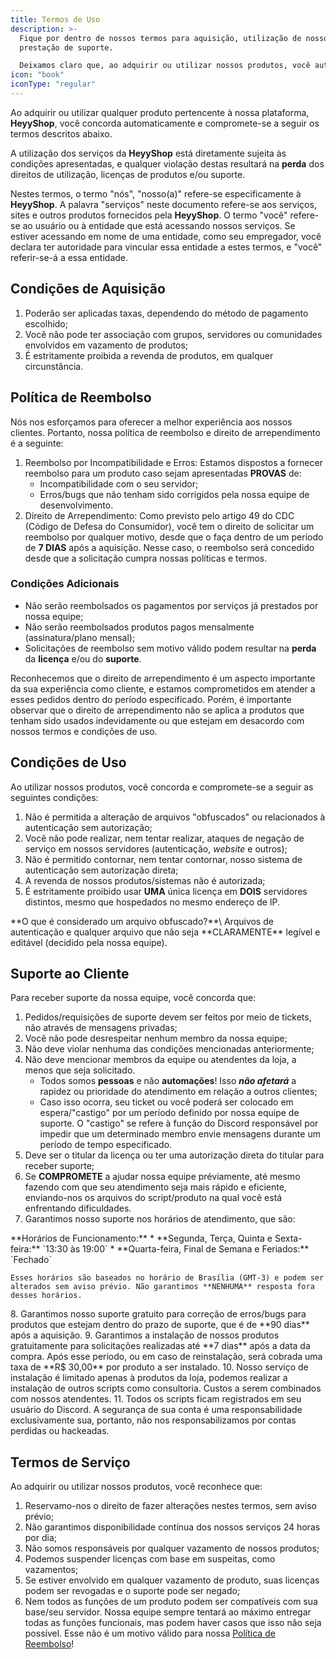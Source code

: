 ```yaml
---
title: Termos de Uso
description: >-
  Fique por dentro de nossos termos para aquisição, utilização de nossos serviços e
  prestação de suporte.

  Deixamos claro que, ao adquirir ou utilizar nossos produtos, você automaticamente concorda com os termos descritos nesta página.
icon: "book"
iconType: "regular"
---
```


Ao adquirir ou utilizar qualquer produto pertencente à nossa plataforma, **HeyyShop**, você concorda automaticamente e compromete-se a seguir os termos descritos abaixo.

A utilização dos serviços da **HeyyShop** está diretamente sujeita às condições apresentadas, e qualquer violação destas resultará na **perda** dos direitos de utilização, licenças de produtos e/ou suporte.

Nestes termos, o termo "nós", "nosso(a)" refere-se especificamente à **HeyyShop**. A palavra "serviços" neste documento refere-se aos serviços, sites e outros produtos fornecidos pela **HeyyShop**. O termo "você" refere-se ao usuário ou à entidade que está acessando nossos serviços. Se estiver acessando em nome de uma entidade, como seu empregador, você declara ter autoridade para vincular essa entidade a estes termos, e "você" referir-se-á a essa entidade.

## Condições de Aquisição

1. Poderão ser aplicadas taxas, dependendo do método de pagamento escolhido;
2. Você não pode ter associação com grupos, servidores ou comunidades envolvidos em vazamento de produtos;
3. É estritamente proibida a revenda de produtos, em qualquer circunstância.

## Política de Reembolso

Nós nos esforçamos para oferecer a melhor experiência aos nossos clientes. Portanto, nossa política de reembolso e direito de arrependimento é a seguinte:

1. Reembolso por Incompatibilidade e Erros: Estamos dispostos a fornecer reembolso para um produto caso sejam apresentadas **PROVAS** de:
   * Incompatibilidade com o seu servidor;
   * Erros/bugs que não tenham sido corrigidos pela nossa equipe de desenvolvimento.
2. Direito de Arrependimento: Como previsto pelo artigo 49 do CDC (Código de Defesa do Consumidor), você tem o direito de solicitar um reembolso por qualquer motivo, desde que o faça dentro de um período de **7 DIAS** após a aquisição. Nesse caso, o reembolso será concedido desde que a solicitação cumpra nossas políticas e termos.

### Condições Adicionais

* Não serão reembolsados os pagamentos por serviços já prestados por nossa equipe;
* Não serão reembolsados produtos pagos mensalmente (assinatura/plano mensal);
* Solicitações de reembolso sem motivo válido podem resultar na **perda** da **licença** e/ou do **suporte**.

Reconhecemos que o direito de arrependimento é um aspecto importante da sua experiência como cliente, e estamos comprometidos em atender a esses pedidos dentro do período especificado. Porém, é importante observar que o direito de arrependimento não se aplica a produtos que tenham sido usados indevidamente ou que estejam em desacordo com nossos termos e condições de uso.

## Condições de Uso

Ao utilizar nossos produtos, você concorda e compromete-se a seguir as seguintes condições:

1. Não é permitida a alteração de arquivos "obfuscados" ou relacionados à autenticação sem autorização;
2. Você não pode realizar, nem tentar realizar, ataques de negação de serviço em nossos servidores (autenticação, _website_ e outros);
3. Não é permitido contornar, nem tentar contornar, nosso sistema de autenticação sem autorização direta;
4. A revenda de nossos produtos/sistemas não é autorizada;
5. É estritamente proibido usar **UMA** única licença em **DOIS** servidores distintos, mesmo que hospedados no mesmo endereço de IP.

<Tip>
**O que é considerado um arquivo obfuscado?**\
Arquivos de autenticação e qualquer arquivo que não seja **CLARAMENTE** legível e editável (decidido pela nossa equipe).
</Tip>

## Suporte ao Cliente

Para receber suporte da nossa equipe, você concorda que:

1. Pedidos/requisições de suporte devem ser feitos por meio de tickets, não através de mensagens privadas;
2. Você não pode desrespeitar nenhum membro da nossa equipe;
3. Não deve violar nenhuma das condições mencionadas anteriormente;
4. Não deve mencionar membros da equipe ou atendentes da loja, a menos que seja solicitado.
   * Todos somos **pessoas** e não **automações**! Isso _**não afetará**_ a rapidez ou prioridade do atendimento em relação a outros clientes;
   * Caso isso ocorra, seu ticket ou você poderá ser colocado em espera/"castigo" por um período definido por nossa equipe de suporte. O "castigo" se refere à função do Discord responsável por impedir que um determinado membro envie mensagens durante um período de tempo especificado.
5. Deve ser o titular da licença ou ter uma autorização direta do titular para receber suporte;
6. Se **COMPROMETE** a ajudar nossa equipe préviamente, até mesmo fazendo com que seu atendimento seja mais rápido e eficiente, enviando-nos os arquivos do script/produto na qual você está enfrentando dificuldades.
7. Garantimos nosso suporte nos horários de atendimento, que são:
<Info>
	**Horários de Funcionamento:**
   	* **Segunda, Terça, Quinta e Sexta-feira:** `13:30 às 19:00`
   	* **Quarta-feira, Final de Semana e Feriados:** `Fechado`
	
	Esses horários são baseados no horário de Brasília (GMT-3) e podem ser alterados sem aviso prévio. Não garantimos **NENHUMA** resposta fora desses horários.
</Info>
8. Garantimos nosso suporte gratuito para correção de erros/bugs para produtos que estejam dentro do prazo de suporte, que é de **90 dias** após a aquisição.
9. Garantimos a instalação de nossos produtos gratuitamente para solicitações realizadas até **7 dias** após a data da compra. Após esse período, ou em caso de reinstalação, será cobrada uma taxa de **R$ 30,00** por produto a ser instalado.
10. Nosso serviço de instalação é limitado apenas à produtos da loja, podemos realizar a instalação de outros scripts como consultoria. Custos a serem combinados com nossos atendentes.
11. Todos os scripts ficam registrados em seu usuário do Discord. A segurança de sua conta é uma responsabilidade exclusivamente sua, portanto, não nos responsabilizamos por contas perdidas ou hackeadas. 

## Termos de Serviço

Ao adquirir ou utilizar nossos produtos, você reconhece que:

1. Reservamo-nos o direito de fazer alterações nestes termos, sem aviso prévio;
2. Não garantimos disponibilidade contínua dos nossos serviços 24 horas por dia;
3. Não somos responsáveis por qualquer vazamento de nossos produtos;
4. Podemos suspender licenças com base em suspeitas, como vazamentos;
5. Se estiver envolvido em qualquer vazamento de produto, suas licenças podem ser revogadas e o suporte pode ser negado;
6. Nem todos as funções de um produto podem ser compatíveis com sua base/seu servidor. Nossa equipe sempre tentará ao máximo entregar todas as funções funcionais, mas podem haver casos que isso não seja possível. Esse não é um motivo válido para nossa [Política de Reembolso](#politica-de-reembolso)!